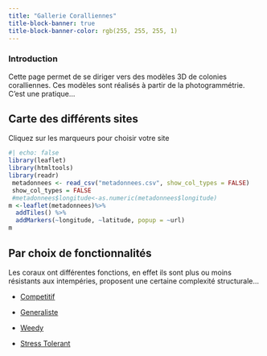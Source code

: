 ```yaml
---
title: "Gallerie Coralliennes"
title-block-banner: true
title-block-banner-color: rgb(255, 255, 255, 1)
---
```


### Introduction

Cette page permet de se diriger vers des modèles 3D de colonies coralliennes. Ces modèles sont réalisés à partir de la photogrammétrie. C'est une pratique...

## Carte des différents sites

Cliquez sur les marqueurs pour choisir votre site

```r
#| echo: false
library(leaflet)
library(htmltools)
library(readr)
 metadonnees <- read_csv("metadonnees.csv", show_col_types = FALSE)
 show_col_types = FALSE
 #metadonnees$longitude<-as.numeric(metadonnees$longitude)
m <-leaflet(metadonnees)%>% 
  addTiles() %>%
  addMarkers(~longitude, ~latitude, popup = ~url)
m
```

```{=html}
<!--
### Site

| Site          | Description | Image | Allez-y!                                         |
|--------------|--------------|--------------|------------------------------|
| Aeroport      | Lorem Ipsum |       | [Aeroport](listing_site.html#aeroport)           |
| Ile Blanche   | Lorem Ipsum |       | [Ile Blanche](listing_site.html#ile-blanche)     |
| Surprise      | Lorem Ipsum |       | [Surprise](listing_site.html#surprise)           |
| Ngouja        | Lorem Ipsum |       | [Ngouja](listing_site.html#ngouja)               |
| Joly Roger    | Lorem Ipsum |       | [Joly Roger](listing_site.html#joly-roger)       |
| Sakouli       | Lorem Ipsum |       | [Sakouli](listing_site.html#sakouli)             |
| Bandrele      | Lorem Ipsum |       | [Bandrele](listing_site.html#bandrele)           |
| Musical Plage | Lorem Ipsum |       | [Musical Plage](listing_site.html#musical-plage) |
-->
```
## Par choix de fonctionnalités

Les coraux ont différentes fonctions, en effet ils sont plus ou moins résistants aux intempéries, proposent une certaine complexité structurale...

<ul>

<li>

<a href="listing_type.html#competitif">Competitif</a>

</li>

<li>

<a href="listing_type.html#generalist">Generaliste</a>

</li>

<li>

<a href="listing_type.html#weedy">Weedy</a>

</li>

<li>

<a href="listing_type.html#stress-tolerant">Stress Tolerant</a>

</li>

</ul>
